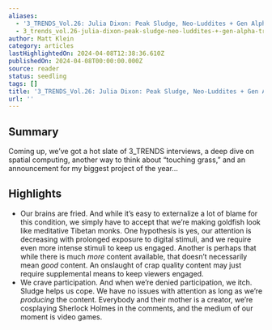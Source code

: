 ```yaml
---
aliases:
  - '3_TRENDS_Vol.26: Julia Dixon: Peak Sludge, Neo-Luddites + Gen Alpha Trap'
  - 3_trends_vol.26-julia-dixon-peak-sludge-neo-luddites-+-gen-alpha-trap
author: Matt Klein
category: articles
lastHighlightedOn: 2024-04-08T12:38:36.610Z
publishedOn: 2024-04-08T00:00:00.000Z
source: reader
status: seedling
tags: []
title: '3_TRENDS_Vol.26: Julia Dixon: Peak Sludge, Neo-Luddites + Gen Alpha Trap'
url: ''
---
```

## Summary

Coming up, we’ve got a hot slate of 3_TRENDS interviews, a deep dive on spatial computing, another way to think about “touching grass,” and an announcement for my biggest project of the year…

## Highlights

- Our brains are fried.
  And while it’s easy to externalize a lot of blame for this condition, we simply have to accept that we’re making goldfish look like meditative Tibetan monks.
  One hypothesis is yes, our attention is decreasing with prolonged exposure to digital stimuli, and we require even more intense stimuli to keep us engaged.
  Another is perhaps that while there is much _more_ content available, that doesn’t necessarily mean _good_ content. An onslaught of crap quality content may just require supplemental means to keep viewers engaged.
- We crave participation.
  And when we’re denied participation, we itch.
  Sludge helps us cope.
  We have no issues with attention as long as we’re _producing_ the content. Everybody and their mother is a creator, we’re cosplaying Sherlock Holmes in the comments, and the medium of our moment is video games.
